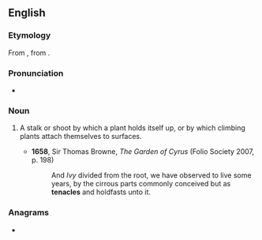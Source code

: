 ==English==

===Etymology===
From {{uder|en|la|tenaculum}}, from {{m|la|tenere||to hold}}.

===Pronunciation===
* {{IPA|en|/ˈtɛnəkəl/}}

===Noun===
{{en-noun}}

# {{lb|en|rare}} A stalk or shoot by which a plant holds itself up, or by which climbing plants attach themselves to surfaces.
#* '''1658''', Sir Thomas Browne, ''The Garden of Cyrus'' (Folio Society 2007, p. 198)
#*: And ''Ivy'' divided from the root, we have observed to live some years, by the cirrous parts commonly conceived but as '''tenacles''' and holdfasts unto it.

===Anagrams===
* {{anagrams|en|a=aceelnt|eltenac|latence}}